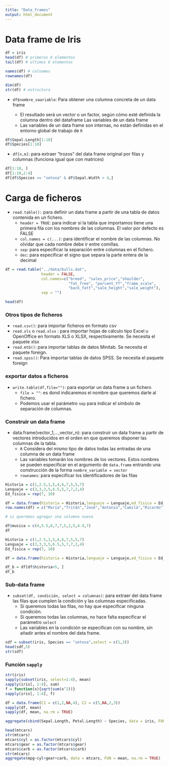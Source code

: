 ```yaml
---
title: "Data_frames"
output: html_document
---
```


# Data frame de Iris

```r
df = iris
head(df) # primeros 6 elementos
tail(df) # ultimos 6 elementos

names(df) # colnames
rownames(df)

dim(df)
str(df) # estructura
```

* `df$nombre_vaariable`: Para obtener una columna concreta de un data frame

  + El resultado será un vector o un factor, según cómo esté definida la columna dentro del dataframe
    Las variables de un data frame
  + Las variables de un data frame son internas, no están definidas en el entorno global de trabajo de `R`

```r
df$Sepal.Length[1:10]
df$Species[1:10]
```

* `df[n,m]`: para extraer "trozos" del data frame original por filas y columnas (funciona igual que con matrices)

```r
df[1:10, ]
df[1:10,2:4]
df[df$Species == "setosa" & df$Sepal.Width > 4,]

```
# Carga de ficheros

* `read.table():` para definir un data frame a partir de una tabla de datos contenida en un fichero.
    + `header = TRUE`: para indicar si la tabla que importamos tiene una primera fila con los nombres de las        columnas. El valor por defecto es FALSE
    + `col.names = c(...)`: para identificar el nombre de las columnas. No olvidar que cada nombre debe ir 
    entre comillas.
    + `sep`: para especificar la separación entre columnas en el fichero.
    + `dec`: para especificar el signo que separa la parte entera de la decimal

```r
df = read.table("../data/bulls.dat",
                header = FALSE,
                col.names=c("breed", "sales_price","shoulder",
                            "fat_free", "percent_ff","frame_scale",
                            "back_fatt","sale_height","sale_weight"),
                sep = "")

head(df)
```

### Otros tipos de ficheros

* `read.csv()`: para importar ficheros en formato csv
* `read.xls` o `read.xlsx` : para importar hojas de cálculo tipo Excel u OpenOffice en formato XLS o XLSX, respectivamente. Se necesita el paquete xlsx
* `read.mtb()`: para importar tablas de datos Minitab. Se necesita el paquete foreign.
* `read.spss()`: Para importar tablas de datos SPSS. Se necesita el paquete foreign

### exportar datos a ficheros

* `write.table(df,file="")`: para exportar un data frame a un fichero
  + `file = ""`: es dond indicaremos el nombre que queremos darle al fichero.
  + Podemos usar el parámetro `sep` para indicar el símbolo de separación de columnas. 

### Construir un data frame

* data.frame(vector_1,...,vector_n): para construir un data frame a partir de vectores introducidos en el orden en que queremos disponer las columnas de la tabla.
  + ``R`` Considera del mismo tipo de datos todas las entradas de una columna de un data frame
  + Las variables tomarán los nombres de los vectores. Estos nombres se pueden especificar en el argumento de `data.frame` entrando una construcción de la forma `nombre_variable = vector`
  + `rownames`: para especificar los identificadores de las filas

```r
Historia = c(1,2.5,1,5,4,6,7,5,5,7)
Lenguaje = c(3,3,3,5,6.5,5,7,7,2,4)
Ed_fisica = rep(7, 10)

df = data.frame(historia = Historia,lenguaje = Lenguaje,ed_fisica = Ed_fisica, stringsAsFactors = TRUE)
row.names(df) = c("María","Tritán","José","Antonio","Camila","Ricardo","Marcelo","Israel","Felipe","Lorenzo")

# si queremos agregar una columna nueva

df$musica = c(4,5.5,6,7,7,5,2,5,4.9,7)
df
```

```r
Historia = c(1,2.5,1,5,4,6,7,5,5,7)
Lenguaje = c(3,3,3,5,6.5,5,7,7,2,4)
Ed_fisica = rep(7, 10)

df = data.frame(historia = Historia,lenguaje = Lenguaje,ed_fisica = Ed_fisica, stringsAsFactors = TRUE)

df_b = df[df$historia>5, ]
df_b
```
### Sub-data frame

* `subset(df, condición, select = columnas)`: para extraer del data frame las filas que cumplen la condición y las columnas especificadas.
  + Si queremos todas las filas, no hay que especificar ninguna condición.
  + Si queremos todas las columnas, no hace falta especificar el parámetro `select`
  + Las variables en la condición se especifican con su nombre, sin añadir antes el nombre del data frame.
  
```r
sdf = subset(iris, Species == "setosa",select = c(1,3))
head(sdf,5)
str(sdf)
```
### Función `sapply`


```r
str(iris)
sapply(subset(iris, select=1:4), mean)
sapply(iris[, 1:4], sum)
f = function(x){sqrt(sum(x^2))}
sapply(iris[, 1:4], f)
```


```r
df = data.frame(C1 = c(1,2,NA,4), C2 = c(5,NA,2,3))
sapply(df, mean)
sapply(df, mean, na.rm = TRUE)
```

```r
aggregate(cbind(Sepal.Length, Petal.Length) ~ Species, data = iris, FUN = mean, na.rm = TRUE)
```

```r
head(mtcars)
str(mtcars)
mtcars$cyl = as.factor(mtcars$cyl)
mtcars$gear = as.factor(mtcars$gear)
mtcars$carb = as.factor(mtcars$carb)
str(mtcars)
aggregate(mpg~cyl+gear+carb, data = mtcars, FUN = mean, na.rm = TRUE)
```


